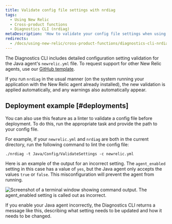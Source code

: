 ```yaml
---
title: Validate config file settings with nrdiag
tags:
  - Using New Relic
  - Cross-product functions
  - Diagnostics CLI (nrdiag)
metaDescription: 'How to validate your config file settings when using New Relic Diagnostics (nrdiag); for example, with deployments.'
redirects:
  - /docs/using-new-relic/cross-product-functions/diagnostics-cli-nrdiag/validate-config-file-settings-nrdiag
---
```



The Diagnostics CLI includes detailed configuration setting validation for the Java agent's `newrelic.yml` file. To request support for other New Relic agents, use our [GitHub template](https://github.com/newrelic/newrelic-diagnostics-cli/issues/new?assignees=&labels=enhancement%2C+needs-triage&template=enhancement.md&title=).

If you run `nrdiag` in the usual manner (on the system running your application with the New Relic agent already installed), the new validation is applied automatically, and any warnings also automatically appear.

## Deployment example [#deployments]

You can also use this feature as a linter to validate a config file before deployment. To do this, run the appropriate task and provide the path to your config file.

For example, if your `newrelic.yml` and `nrdiag` are both in the current directory, run the following command to lint the config file:

```
./nrdiag -t Java/Config/ValidateSettings -c newrelic.yml
```

Here is an example of the output for an incorrect setting. The `agent_enabled` setting in this case has a value of `yes`, but the Java agent only accepts the values `true` or `false`. This misconfiguration will prevent the agent from running.

<img
  title="agent_enabled.png"
  alt="Screenshot of a terminal window showing command output. The agent_enabled setting is called out as incorrect."
  src={solutionsAgentEnableTerminal}
/>

<figcaption>
  If you enable your Java agent incorrectly, the Diagnostics CLI returns a message like this, describing what setting needs to be updated and how it needs to be changed.
</figcaption>
